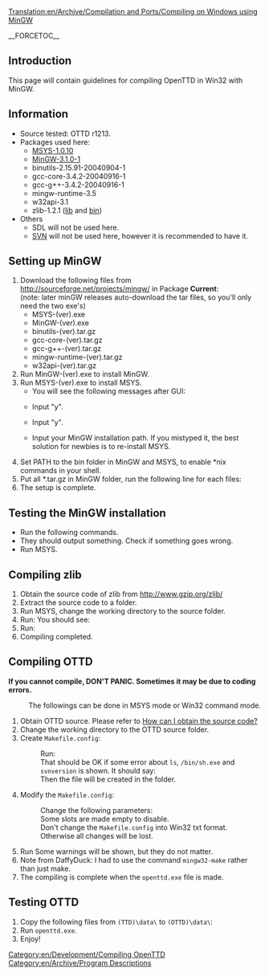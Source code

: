 [[Translation:en/Archive/Compilation and Ports/Compiling on Windows using MinGW]]
[[Category:en/Development/Compiling OpenTTD]]
[[Category:en/Archive/Program Descriptions]]

__FORCETOC__

==Introduction==
This page will contain guidelines for compiling OpenTTD in Win32 with MinGW.

==Information==
* Source tested: OTTD r1213.
* Packages used here:
** [http://prdownloads.sf.net/mingw/MSYS-1.0.10.exe?download MSYS-1.0.10]
** [http://prdownloads.sf.net/mingw/MinGW-3.1.0-1.exe?download MinGW-3.1.0-1]
** binutils-2.15.91-20040904-1
** gcc-core-3.4.2-20040916-1
** gcc-g++-3.4.2-20040916-1
** mingw-runtime-3.5
** w32api-3.1
** zlib-1.2.1 ([http://prdownloads.sf.net/gnuwin32/zlib-1.2.1-1-lib.zip?download lib] and [http://prdownloads.sf.net/gnuwin32/zlib-1.2.1-1-bin.zip?download bin])
* Others
** SDL will not be used here.
** [http://subversion.tigris.org/files/documents/15/18207/svn-1.1.1-setup-2.exe SVN] will not be used here, however it is recommended to have it.

==Setting up MinGW==
# Download the following files from http://sourceforge.net/projects/mingw/ in Package '''Current''':<br>(note: later minGW releases auto-download the tar files, so you'll only need the two exe's)
#* MSYS-(ver).exe
#* MinGW-(ver).exe
#* binutils-(ver).tar.gz
#* gcc-core-(ver).tar.gz
#* gcc-g++-(ver).tar.gz
#* mingw-runtime-(ver).tar.gz
#* w32api-(ver).tar.gz
# Run MinGW-(ver).exe to install MinGW.
# Run MSYS-(ver).exe to install MSYS.
#* You will see the following messages after GUI:
#* {{en/Box|This is a post install process that will try to normalize between<br>your MinGW install if any as well as your previous MSYS installs<br>if any.  I don't have any traps as aborts will not hurt anything.<br>Do you wish to continue with the post install? [yn ]}} Input "y". 
#* {{en/Box|Do you have MinGW installed? [yn ]}} Input "y".
#* {{en/Box|Please answer the following in the form of c:/foo/bar.<br>Where is your MinGW installation?}} Input your MinGW installation path.  If you mistyped it, the best solution for newbies is to re-install MSYS.
# Set PATH to the bin folder in MinGW and MSYS, to enable *nix commands in your shell.
# Put all *.tar.gz in MinGW folder, run the following line for each files:{{en/Box|tar -xzvf (file)}}
# The setup is complete.

==Testing the MinGW installation==
* Run the following commands.{{en/Box|make -v<br>gcc -v}}
* They should output something.  Check if something goes wrong.
* Run MSYS.

==Compiling zlib==
# Obtain the source code of zlib from http://www.gzip.org/zlib/
# Extract the source code to a folder.
# Run MSYS, change the working directory to the source folder.
# Run: {{en/Box|./configure<br>make<br>make test}} You should see: {{en/Box|*** zlib test OK ***}}
# Run: {{en/Box|1=make install prefix=/mingw}}
# Compiling completed.

==Compiling OTTD==
'''If you cannot compile, DON'T PANIC.  Sometimes it may be due to coding errors.'''

: The followings can be done in MSYS mode or Win32 command mode.
# Obtain OTTD source.  Please refer to [[en/Development/FAQ development#how-can-i-obtain-the-source-code|How can I obtain the source code?]]
# Change the working directory to the OTTD source folder.
# Create <code>Makefile.config</code>:
#: Run: {{en/Box|make Makefile.config}}
#: That should be OK if some error about <code>ls</code>, <code>/bin/sh.exe</code> and <code>svnversion</code> is shown.  It should say: {{en/Box|make: Makefile.config is up to date.}}
#: Then the file will be created in the folder.
# Modify the <code>Makefile.config</code>:
#: Change the following parameters: {{en/Box|1=STATIC:=<br>WITH_ZLIB:=1<br>WITH_SDL:=<br>STATIC_ZLIB_PATH:=&#x2f;mingw&#x2f;lib/libz.a<br>WIN32:=1<br>UNIX:=<br>OSX:=<br>FREEBSD:=<br>MORPHOS:=<br>BEOS:=<br>SUNOS:=<br>CYGWIN:=<br>MINGW:=1}}
#: Some slots are made empty to disable.
#: Don't change the <code>Makefile.config</code> into Win32 txt format.  Otherwise all changes will be lost.
# Run {{en/Box|make}} Some warnings will be shown, but they do not matter.
# Note from DaffyDuck: I had to use the command <code>mingw32-make</code> rather than just make.
# The compiling is complete when the <code>openttd.exe</code> file is made.

==Testing OTTD==
# Copy the following files from <code>(TTD)\data\</code> to <code>(OTTD)\data\</code>:{{en/Box|sample.cat<br>trg1r.grf<br>trgcr.grf<br>trghr.grf<br>trgir.grf<br>trgtr.grf}}
# Run <code>openttd.exe</code>.
# Enjoy!